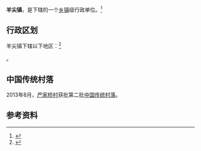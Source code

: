 {{中国乡级行政区|32/02/05/102/000
| 电话区号 = 510
}}

'''羊尖镇'''，是{{PRC admin/fullname|32/02/05/102/000|3}}下辖的一个[[乡镇|乡镇]]级行政单位。<ref>{{PRC admin/ref sgc|{{PRC admin/parent|32/02/05/102/000}}}}</ref>

== 行政区划 ==

羊尖镇下辖以下地区：<ref>{{PRC admin/ref sgc|32/02/05/102/000}}</ref>

{{PRC admin/children|32/02/05/102/000}}。

==中国传统村落==
2013年8月，[[严家桥村|严家桥村]]获批第二批[[中国传统村落|中国传统村落]]。

== 参考资料 ==

{{reflist}}

{{行政区划小作品}}
{{PRC admin/navcat|32/02/05/102/000}}